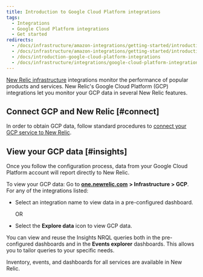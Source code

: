 ```yaml
---
title: Introduction to Google Cloud Platform integrations
tags:
  - Integrations
  - Google Cloud Platform integrations
  - Get started
redirects:
  - /docs/infrastructure/amazon-integrations/getting-started/introduction-google-cloud-playform-integrations
  - /docs/infrastructure/amazon-integrations/getting-started/introduction-google-cloud-platform-integrations
  - /docs/introduction-google-cloud-platform-integrations
  - /docs/infrastructure/integrations/google-cloud-platform-integrations
---
```


[New Relic infrastructure](/docs/infrastructure/new-relic-infrastructure/getting-started/introduction-new-relic-infrastructure) integrations monitor the performance of popular products and services. New Relic's Google Cloud Platform (GCP) integrations let you monitor your GCP data in several New Relic features.

## Connect GCP and New Relic [#connect]

In order to obtain GCP data, follow standard procedures to [connect your GCP service to New Relic](https://docs.newrelic.com/docs/infrastructure/gcp-integrations).

## View your GCP data [#insights]

Once you follow the configuration process, data from your Google Cloud Platform account will report directly to New Relic.

To view your GCP data: Go to [**one.newrelic.com**](http://one.newrelic.com) **> Infrastructure > GCP**. For any of the integrations listed:

* Select an integration name to view data in a pre-configured dashboard.

  OR
* Select the **Explore data** <Icon name="fe-database"/>
  icon to view GCP data.

You can view and reuse the Insights NRQL queries both in the pre-configured dashboards and in the **Events explorer** dashboards. This allows you to tailor queries to your specific needs.

Inventory, events, and dashboards for all services are available in New Relic.
